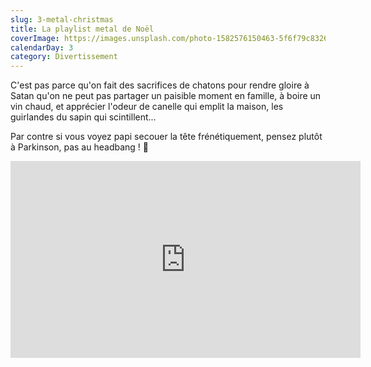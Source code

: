 ```yaml
---
slug: 3-metal-christmas
title: La playlist metal de Noël
coverImage: https://images.unsplash.com/photo-1582576150463-5f6f79c8326f?ixid=MXwxMjA3fDB8MHxwaG90by1wYWdlfHx8fGVufDB8fHw%3D&ixlib=rb-1.2.1&auto=format&fit=crop&w=2250&q=80
calendarDay: 3
category: Divertissement
---
```


C'est pas parce qu'on fait des sacrifices de chatons pour rendre gloire à Satan qu'on ne peut pas partager un paisible moment en famille, à boire un vin chaud, et apprécier l'odeur de canelle qui emplit la maison, les guirlandes du sapin qui scintillent...

Par contre si vous voyez papi secouer la tête frénétiquement, pensez plutôt à Parkinson, pas au headbang ! 🤘

<iframe
  width="560"
  height="315"
  src="https://www.youtube-nocookie.com/embed/videoseries?list=PLc26FgzS_m5dQf5OzwKSHE05nE_1Mzxh-"
  frameborder="0"
  allow="accelerometer; autoplay; clipboard-write; encrypted-media; gyroscope; picture-in-picture"
  allowfullscreen
></iframe>
